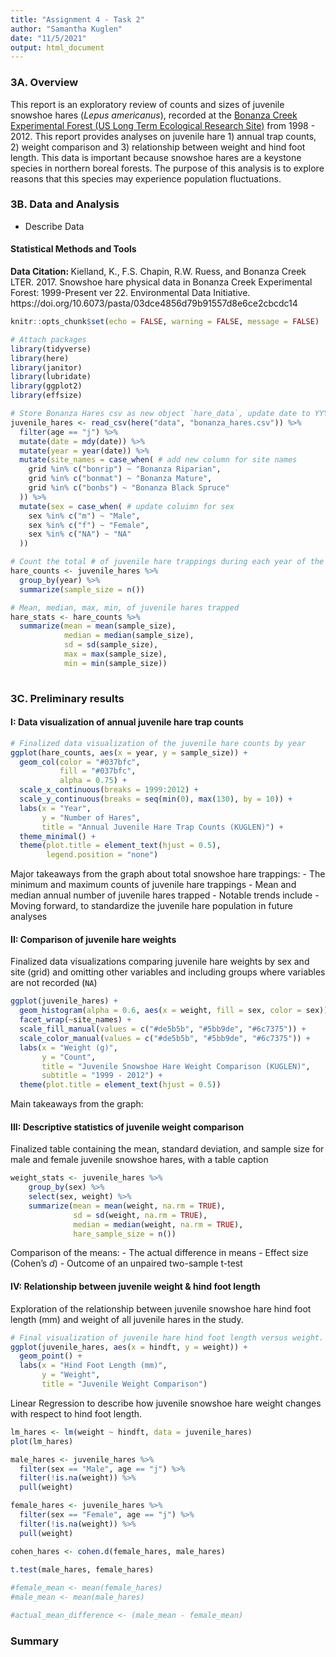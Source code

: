 ```yaml
---
title: "Assignment 4 - Task 2"
author: "Samantha Kuglen"
date: "11/5/2021"
output: html_document
---
```

### 3A. Overview
This report is an exploratory review of counts and sizes of juvenile snowshoe hares (*Lepus americanus*), recorded at the [Bonanza Creek Experimental Forest (US Long Term Ecological Research Site)](https://www.lter.uaf.edu/) from 1998 - 2012. This report provides analyses on juvenile hare 1) annual trap counts, 2) weight comparison and 3) relationship between weight and hind foot length. This data is important because snowshoe hares are a keystone species in northern boreal forests. The purpose of this analysis is to explore reasons that this species may experience population fluctuations.

### 3B. Data and Analysis
- Describe Data

#### Statistical Methods and Tools

**Data Citation: ** Kielland, K., F.S. Chapin, R.W. Ruess, and Bonanza Creek LTER. 2017. Snowshoe hare physical data in Bonanza Creek Experimental Forest: 1999-Present ver 22. Environmental Data Initiative. https://doi.org/10.6073/pasta/03dce4856d79b91557d8e6ce2cbcdc14


```r
knitr::opts_chunk$set(echo = FALSE, warning = FALSE, message = FALSE)

# Attach packages
library(tidyverse)
library(here)
library(janitor)
library(lubridate)
library(ggplot2)
library(effsize)
```

```r
# Store Bonanza Hares csv as new object `hare_data`, update date to YYYY-MM-DD format, create new column `year`, add corresponding sex and site names 
juvenile_hares <- read_csv(here("data", "bonanza_hares.csv")) %>% 
  filter(age == "j") %>% 
  mutate(date = mdy(date)) %>% 
  mutate(year = year(date)) %>% 
  mutate(site_names = case_when( # add new column for site names
    grid %in% c("bonrip") ~ "Bonanza Riparian",
    grid %in% c("bonmat") ~ "Bonanza Mature",
    grid %in% c("bonbs") ~ "Bonanza Black Spruce" 
  )) %>% 
  mutate(sex = case_when( # update coluimn for sex
    sex %in% c("m") ~ "Male",
    sex %in% c("f") ~ "Female",
    sex %in% c("NA") ~ "NA"
  ))
```


```r
# Count the total # of juvenile hare trappings during each year of the study
hare_counts <- juvenile_hares %>% 
  group_by(year) %>% 
  summarize(sample_size = n()) 

# Mean, median, max, min, of juvenile hares trapped
hare_stats <- hare_counts %>% 
  summarize(mean = mean(sample_size),
            median = median(sample_size),
            sd = sd(sample_size),
            max = max(sample_size),
            min = min(sample_size)) 
  
```

### 3C. Preliminary results
#### I: Data visualization of annual juvenile hare trap counts 
```r
# Finalized data visualization of the juvenile hare counts by year
ggplot(hare_counts, aes(x = year, y = sample_size)) +
  geom_col(color = "#037bfc", 
           fill = "#037bfc",
           alpha = 0.75) +
  scale_x_continuous(breaks = 1999:2012) + 
  scale_y_continuous(breaks = seq(min(0), max(130), by = 10)) +
  labs(x = "Year",
       y = "Number of Hares",
       title = "Annual Juvenile Hare Trap Counts (KUGLEN)") +
  theme_minimal() +
  theme(plot.title = element_text(hjust = 0.5),
        legend.position = "none")

```
Major takeaways from the graph about total snowshoe hare trappings: 
- The minimum and maximum counts of juvenile hare trappings
- Mean and median annual number of juvenile hares trapped
- Notable trends include
- Moving forward, to standardize the juvenile hare population in future analyses

#### II: Comparison of juvenile hare weights
Finalized data visualizations comparing juvenile hare weights by sex and site (grid) and omitting other variables and including groups where variables are not recorded (`NA`)
```r
ggplot(juvenile_hares) + 
  geom_histogram(alpha = 0.6, aes(x = weight, fill = sex, color = sex)) + 
  facet_wrap(~site_names) +
  scale_fill_manual(values = c("#de5b5b", "#5bb9de", "#6c7375")) +
  scale_color_manual(values = c("#de5b5b", "#5bb9de", "#6c7375")) +
  labs(x = "Weight (g)",
       y = "Count",
       title = "Juvenile Snowshoe Hare Weight Comparison (KUGLEN)",
       subtitle = "1999 - 2012") +
  theme(plot.title = element_text(hjust = 0.5))
```

Main takeaways from the graph: 

#### III: Descriptive statistics of juvenile weight comparison 
Finalized table containing the mean, standard deviation, and sample size for male and female juvenile snowshoe hares, with a table caption
```r
weight_stats <- juvenile_hares %>% 
    group_by(sex) %>% 
    select(sex, weight) %>% 
    summarize(mean = mean(weight, na.rm = TRUE),
              sd = sd(weight, na.rm = TRUE),
              median = median(weight, na.rm = TRUE),
              hare_sample_size = n())

```
Comparison of the means: 
- The actual difference in means
- Effect size (Cohen's *d*)
- Outcome of an unpaired two-sample t-test

#### IV: Relationship between juvenile weight & hind foot length
Exploration of the relationship between juvenile snowshoe hare hind foot length (mm) and weight of all juvenile hares in the study.
```r
# Final visualization of juvenile hare hind foot length versus weight.
ggplot(juvenile_hares, aes(x = hindft, y = weight)) + 
  geom_point() + 
  labs(x = "Hind Foot Length (mm)",
       y = "Weight",
       title = "Juvenile Weight Comparison")

```

Linear Regression to describe how juvenile snowshoe hare weight changes with respect to hind foot length. 
```r
lm_hares <- lm(weight ~ hindft, data = juvenile_hares)
plot(lm_hares)

male_hares <- juvenile_hares %>% 
  filter(sex == "Male", age == "j") %>% 
  filter(!is.na(weight)) %>% 
  pull(weight)

female_hares <- juvenile_hares %>% 
  filter(sex == "Female", age == "j") %>% 
  filter(!is.na(weight)) %>% 
  pull(weight)

cohen_hares <- cohen.d(female_hares, male_hares)

t.test(male_hares, female_hares)
 
#female_mean <- mean(female_hares)
#male_mean <- mean(male_hares) 

#actual_mean_difference <- (male_mean - female_mean)

```

### Summary
